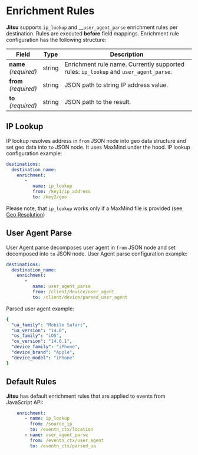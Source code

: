 # Enrichment Rules

**Jitsu** supports `ip_lookup` and __`user_agent_parse` enrichment rules per destination. Rules are executed **before** field mappings. Enrichment rule configuration has the following structure:

<table>
  <thead>
    <tr>
      <th>Field</th>
      <th>Type</th>
      <th>Description</th>
    </tr>
  </thead>
  <tbody>
    <tr>
      <td>
          <b>name</b><br />
          <em>(required)</em>
      </td>
      <td>string</td>
      <td>Enrichment rule name. Currently supported rules: <code inline={true}>ip_lookup</code><em> </em>and<em> </em><code inline={true}>user_agent_parse</code>.</td>
    </tr>
    <tr>
      <td>
          <b>from</b>
          <br />
          <em>(required)</em>
      </td>
      <td>string</td>
      <td>JSON path to string IP address value.</td>
    </tr>
    <tr>
      <td>
          <b>to</b>
          <br />
          <em>(required)</em>
      </td>
      <td>string</td>
      <td>JSON path to the result.</td>
    </tr>
  </tbody>
</table>

## IP Lookup

IP lookup resolves address in `from` JSON node into geo data structure and set geo data into `to` JSON node. It uses MaxMind under the hood. IP lookup configuration example:

```yaml
destinations:
  destination_name:
    enrichment:
       - 
          name: ip_lookup
          from: /key1/ip_address
          to: /key2/geo
```
<Hint>
    Please note, that <code inline={true}>ip_lookup</code> works only if a
    MaxMind file is provided (see <a href="/docs/other-features/geo-data-resolution">Geo Resolution</a>)
</Hint>

## User Agent Parse

User Agent parse decomposes user agent in `from` JSON node and set decomposed into `to` JSON node. User Agent parse configuration example:

```yaml
destinations:
  destination_name:
    enrichment:
       - 
          name: user_agent_parse
          from: /client/device/user_agent
          to: /client/device/parsed_user_agent
```

Parsed user agent example:

```yaml
{
  "ua_family": "Mobile Safari",
  "ua_version": "14.0",
  "os_family": "iOS",
  "os_version": "14.0.1",
  "device_family": "iPhone",
  "device_brand": "Apple",
  "device_model": "iPhone"
}
```

## Default Rules

**Jitsu** has default enrichment rules that are applied to events from JavaScript API:

```yaml
    enrichment:
       - name: ip_lookup
         from: /source_ip
         to: /eventn_ctx/location
       - name: user_agent_parse 
         from: /eventn_ctx/user_agent
         to: /eventn_ctx/parsed_ua
```



